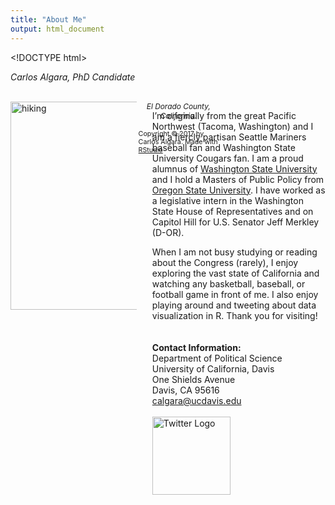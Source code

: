 ```yaml
---
title: "About Me"
output: html_document
---
```

<style>
  .column-left{
    float: left;
    width: 40%;
    text-align: left;
  }
.column-right{
  float: right;
  width: 55%;
  text-align: left;
}
</style>
<!DOCTYPE html>
<html>
<meta name="viewport" content="width=device-width, initial-scale=1">
<style>
/* On smaller screens, decrease text size */
@media only screen and (max-width: 300px) {
  .text {font-size: 11px}
}
</style>
</html> 

*Carlos Algara, PhD Candidate*
</script>
<br/>
<br/>

<div class="column-left">
<img src="/Users/carlosalgara/Dropbox/Github_Website/calgara.github.io/figures/me_hiking.jpg" alt="hiking" style="width:333px;" align = "left"/> 
<div style='width: 333px; text-align: center; font-size: 85%;'>*El Dorado County, California.* <br>
<br>
<div style='width: 333px; text-align: left; font-size: 90%;'>Copyright &copy; 2017 by Carlos Algara. Made with [RStudio](https://www.rstudio.com)</div></div>
</div>

<div class="column-right">
I'm originally from the great Pacific Northwest (Tacoma, Washington) and I am a fiercly partisan Seattle Mariners baseball fan and Washington State University Cougars fan. I am a proud alumnus of [Washington State University](http://wsu.edu/) and I hold a Masters of Public Policy from [Oregon State University](http://liberalarts.oregonstate.edu/spp/). I have worked as a legislative intern in the Washington State House of Representatives and on Capitol Hill for U.S. Senator Jeff Merkley (D-OR).
  
When I am not busy studying or reading about the Congress (rarely), I enjoy exploring the vast state of California and watching any basketball, baseball, or football game in front of me. I also enjoy playing around and tweeting about data visualization in R. Thank you for visiting!  
<br>
<br>
**Contact Information:**    
Department of Political Science  
University of California, Davis  
One Shields Avenue  
Davis, CA 95616  
[calgara@ucdavis.edu](mailto:calgara@ucdavis.edu)
<br>  
<a href = "https://twitter.com/algaraca"><img src="/Users/carlosalgara/Dropbox/Github_Website/calgara.github.io/figures/twitter.png" alt="Twitter Logo" style="width:125px;" align ="left"></a>
</div>

<script>
  (function(i,s,o,g,r,a,m){i['GoogleAnalyticsObject']=r;i[r]=i[r]||function(){
  (i[r].q=i[r].q||[]).push(arguments)},i[r].l=1*new Date();a=s.createElement(o),
  m=s.getElementsByTagName(o)[0];a.async=1;a.src=g;m.parentNode.insertBefore(a,m)
  })(window,document,'script','https://www.google-analytics.com/analytics.js','ga');

  ga('create', 'UA-100362112-1', 'auto');
  ga('send', 'pageview');

</script>

